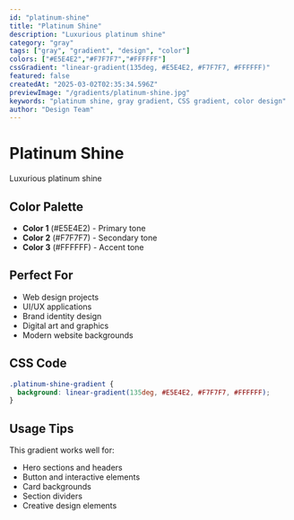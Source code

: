 ```yaml
---
id: "platinum-shine"
title: "Platinum Shine"
description: "Luxurious platinum shine"
category: "gray"
tags: ["gray", "gradient", "design", "color"]
colors: ["#E5E4E2","#F7F7F7","#FFFFFF"]
cssGradient: "linear-gradient(135deg, #E5E4E2, #F7F7F7, #FFFFFF)"
featured: false
createdAt: "2025-03-02T02:35:34.596Z"
previewImage: "/gradients/platinum-shine.jpg"
keywords: "platinum shine, gray gradient, CSS gradient, color design"
author: "Design Team"
---
```


# Platinum Shine

Luxurious platinum shine

## Color Palette

- **Color 1** (#E5E4E2) - Primary tone
- **Color 2** (#F7F7F7) - Secondary tone
- **Color 3** (#FFFFFF) - Accent tone

## Perfect For

- Web design projects
- UI/UX applications
- Brand identity design
- Digital art and graphics
- Modern website backgrounds

## CSS Code

```css
.platinum-shine-gradient {
  background: linear-gradient(135deg, #E5E4E2, #F7F7F7, #FFFFFF);
}
```

## Usage Tips

This gradient works well for:
- Hero sections and headers
- Button and interactive elements
- Card backgrounds
- Section dividers
- Creative design elements
